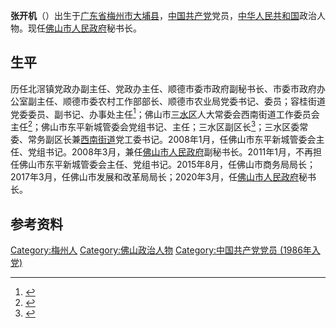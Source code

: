 {{Infobox_officeholder
| name = 张开机
| image name = 
| width = 
| now = 
| period = 
| Sex = [[男|男]]
| different name =
| party = {{CPC}}
| Native place = 
| nationality ={{PRC}} 
| date of birth = 1966年3月
| place of birth = [[广东省|广东省]][[梅州市|梅州市]][[大埔县|大埔县]]
| date of death = 
| place of death = 
| spouse =
| signature = 
| relatives =
| educate =
| work =
| past =
}}
'''张开机'''（{{bd|1966年|3月|}}）出生于[[广东省|广东省]][[梅州市|梅州市]][[大埔县|大埔县]]，[[中国共产党|中国共产党]]党员，[[中华人民共和国|中华人民共和国]]政治人物。现任[[佛山市人民政府|佛山市人民政府]]秘书长。

== 生平 ==
历任北滘镇党政办副主任、党政办主任、顺德市委市政府副秘书长、市委市政府办公室副主任、顺德市委农村工作部部长、顺德市农业局党委书记、委员；容桂街道党委委员、副书记、办事处主任<ref>{{cite web|url=http://www.shunde.gov.cn/data/main.php?id=1248-10171|title=2002年02期人事任免|date=2004-10-26|author=顺德人民政府网|accessdate=2011-06-12}}{{Dead link|date=2020年6月 |bot=InternetArchiveBot |fix-attempted=yes }}</ref>；佛山市[[三水区|三水区]]人大常委会西南街道工作委员会主任<ref>{{cite web|url=http://www.ss.gov.cn/main/dwzw/rsrm/rmgg/2007112429753.shtml|title=关于张开机等任职的通知|date=2007-11-24|author=三水区人民政府|accessdate=2011-06-12}}{{dead link|date=2018年2月 |bot=InternetArchiveBot |fix-attempted=yes }}</ref>；佛山市东平新城管委会党组书记、主任；三水区副区长<ref>{{cite web|url=http://www.gd.xinhuanet.com/sungov/2008-03/04/content_12607387.htm|title=张开机辞去佛山三水区副区长职务|date=2008-03-04|publisher=南方都市报|author=张在欢|accessdate=2011-06-12|deadurl=yes|archiveurl=https://web.archive.org/web/20080907053347/http://www.gd.xinhuanet.com/sungov/2008-03/04/content_12607387.htm|archivedate=2008-09-07}}</ref>；三水区委常委、常务副区长兼[[西南街道_(佛山市)|西南街道]]党工委书记。2008年1月，任佛山市东平新城管委会主任、党组书记。2008年3月，兼任[[佛山市人民政府|佛山市人民政府]]副秘书长。2011年1月，不再担任佛山市东平新城管委会主任、党组书记。2015年8月，任佛山市商务局局长；2017年3月，任佛山市发展和改革局局长；2020年3月，任[[佛山市人民政府|佛山市人民政府]]秘书长。

==参考资料==
{{Reflist}}


{{Start box}}
{{s-gov|prc}}
{{s-before|[[毛永天|毛永天]]}}
{{s-title|[[佛山市人民政府|佛山市人民政府]]秘书长|2020年3月－}}
{{s-inc}}
{{End box}}

[[Category:梅州人|Category:梅州人]]
[[Category:佛山政治人物|Category:佛山政治人物]]
[[Category:中国共产党党员_(1986年入党)|Category:中国共产党党员 (1986年入党)]]